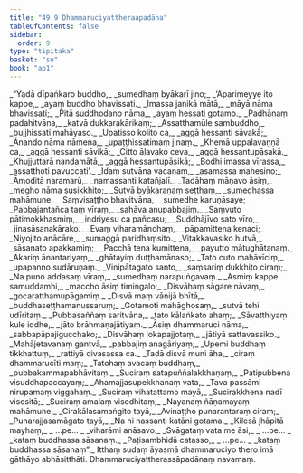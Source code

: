 ```yaml
---
title: "49.9 Dhammaruciyattheraapadāna"
tableOfContents: false
sidebar:
  order: 9
type: "tipitaka"
basket: "su"
book: "ap1"
---
```



<DynamicBreadcrumb />

<Division number="164" book="ap1" bookNo="20" page="442">

<Paragraph number="6365" type="verses" book="ap1">
_“Yadā dīpaṅkaro buddho,_  
_sumedhaṃ byākarī jino;_  
_‘Aparimeyye ito kappe,_  
_ayaṃ buddho bhavissati._  

</Paragraph>

</Division>
<Division number="165" book="ap1" bookNo="20" page="442">

<Paragraph number="6366" type="verses" book="ap1">
_Imassa janikā mātā,_  
_māyā nāma bhavissati;_  
_Pitā suddhodano nāma,_  
_ayaṃ hessati gotamo._  

</Paragraph>

</Division>
<Division number="166" book="ap1" bookNo="20" page="442">

<Paragraph number="6367" type="verses" book="ap1">
_Padhānaṃ padahitvāna,_  
_katvā dukkarakārikaṃ;_  
_Assatthamūle sambuddho,_  
_bujjhissati mahāyaso._  

</Paragraph>

</Division>
<Division number="167" book="ap1" bookNo="20" page="443">

<Paragraph number="6368" type="verses" book="ap1">
_Upatisso kolito ca,_  
_aggā hessanti sāvakā;_  
_Ānando nāma nāmena,_  
_upaṭṭhissatimaṃ jinaṃ._  

</Paragraph>

</Division>
<Division number="168" book="ap1" bookNo="20" page="443">

<Paragraph number="6369" type="verses" book="ap1">
_Khemā uppalavaṇṇā ca,_  
_aggā hessanti sāvikā;_  
_Citto āḷavako ceva,_  
_aggā hessantupāsakā._  

</Paragraph>

</Division>
<Division number="169" book="ap1" bookNo="20" page="443">

<Paragraph number="6370" type="verses" book="ap1">
_Khujjuttarā nandamātā,_  
_aggā hessantupāsikā;_  
_Bodhi imassa vīrassa,_  
_assatthoti pavuccati’._  

</Paragraph>

</Division>
<Division number="170" book="ap1" bookNo="20" page="443">

<Paragraph number="6371" type="verses" book="ap1">
_Idaṃ sutvāna vacanaṃ,_  
_asamassa mahesino;_  
_Āmoditā naramarū,_  
_namassanti katañjalī._  

</Paragraph>

</Division>
<Division number="171" book="ap1" bookNo="20" page="443">

<Paragraph number="6372" type="verses" book="ap1">
_Tadāhaṃ māṇavo āsiṃ,_  
_megho nāma susikkhito;_  
_Sutvā byākaraṇaṃ seṭṭhaṃ,_  
_sumedhassa mahāmune._  

</Paragraph>

</Division>
<Division number="172" book="ap1" bookNo="20" page="443">

<Paragraph number="6373" type="verses" book="ap1">
_Saṃvisaṭṭho bhavitvāna,_  
_sumedhe karuṇāsaye;_  
_Pabbajantañca taṃ vīraṃ,_  
_sahāva anupabbajiṃ._  

</Paragraph>

</Division>
<Division number="173" book="ap1" bookNo="20" page="443">

<Paragraph number="6374" type="verses" book="ap1">
_Saṃvuto pātimokkhasmiṃ,_  
_indriyesu ca pañcasu;_  
_Suddhājīvo sato vīro,_  
_jinasāsanakārako._  

</Paragraph>

</Division>
<Division number="174" book="ap1" bookNo="20" page="443">

<Paragraph number="6375" type="verses" book="ap1">
_Evaṃ viharamānohaṃ,_  
_pāpamittena kenaci;_  
_Niyojito anācāre,_  
_sumaggā paridhaṃsito._  

</Paragraph>

</Division>
<Division number="175" book="ap1" bookNo="20" page="443">

<Paragraph number="6376" type="verses" book="ap1">
_Vitakkavasiko hutvā,_  
_sāsanato apakkamiṃ;_  
_Pacchā tena kumittena,_  
_payutto mātughātanaṃ._  

</Paragraph>

</Division>
<Division number="176" book="ap1" bookNo="20" page="443">

<Paragraph number="6377" type="verses" book="ap1">
_Akariṃ ānantariyaṃ,_  
_ghātayiṃ duṭṭhamānaso;_  
_Tato cuto mahāvīciṃ,_  
_upapanno sudāruṇaṃ._  

</Paragraph>

</Division>
<Division number="177" book="ap1" bookNo="20" page="443">

<Paragraph number="6378" type="verses" book="ap1">
_Vinipātagato santo,_  
_saṃsariṃ dukkhito ciraṃ;_  
_Na puno addasaṃ vīraṃ,_  
_sumedhaṃ narapuṅgavaṃ._  

</Paragraph>

</Division>
<Division number="178" book="ap1" bookNo="20" page="444">

<Paragraph number="6379" type="verses" book="ap1">
_Asmiṃ kappe samuddamhi,_  
_maccho āsiṃ timiṅgalo;_  
_Disvāhaṃ sāgare nāvaṃ,_  
_gocaratthamupāgamiṃ._  

</Paragraph>

</Division>
<Division number="179" book="ap1" bookNo="20" page="444">

<Paragraph number="6380" type="verses" book="ap1">
_Disvā maṃ vāṇijā bhītā,_  
_buddhaseṭṭhamanussaruṃ;_  
_Gotamoti mahāghosaṃ,_  
_sutvā tehi udīritaṃ._  

</Paragraph>

</Division>
<Division number="180" book="ap1" bookNo="20" page="444">

<Paragraph number="6381" type="verses" book="ap1">
_Pubbasaññaṃ saritvāna,_  
_tato kālaṅkato ahaṃ;_  
_Sāvatthiyaṃ kule iddhe,_  
_jāto brāhmaṇajātiyaṃ._  

</Paragraph>

</Division>
<Division number="181" book="ap1" bookNo="20" page="444">

<Paragraph number="6382" type="verses" book="ap1">
_Āsiṃ dhammaruci nāma,_  
_sabbapāpajigucchako;_  
_Disvāhaṃ lokapajjotaṃ,_  
_jātiyā sattavassiko._  

</Paragraph>

</Division>
<Division number="182" book="ap1" bookNo="20" page="444">

<Paragraph number="6383" type="verses" book="ap1">
_Mahājetavanaṃ gantvā,_  
_pabbajiṃ anagāriyaṃ;_  
_Upemi buddhaṃ tikkhattuṃ,_  
_rattiyā divasassa ca._  

</Paragraph>

</Division>
<Division number="183" book="ap1" bookNo="20" page="444">

<Paragraph number="6384" type="verses" book="ap1">
_Tadā disvā muni āha,_  
_ciraṃ dhammarucīti maṃ;_  
_Tatohaṃ avacaṃ buddhaṃ,_  
_pubbakammapabhāvitaṃ._  

</Paragraph>

</Division>
<Division number="184" book="ap1" bookNo="20" page="444">

<Paragraph number="6385" type="verses" book="ap1">
_Suciraṃ satapuññalakkhaṇaṃ,_  
_Patipubbena visuddhapaccayaṃ;_  
_Ahamajjasupekkhanaṃ vata,_  
_Tava passāmi nirupamaṃ viggahaṃ._  

</Paragraph>

</Division>
<Division number="185" book="ap1" bookNo="20" page="444">

<Paragraph number="6386" type="verses" book="ap1">
_Suciraṃ vihatattamo mayā,_  
_Sucirakkhena nadī visositā;_  
_Suciraṃ amalaṃ visodhitaṃ,_  
_Nayanaṃ ñāṇamayaṃ mahāmune._  

</Paragraph>

</Division>
<Division number="186" book="ap1" bookNo="20" page="444">

<Paragraph number="6387" type="verses" book="ap1">
_Cirakālasamaṅgito tayā,_  
_Avinaṭṭho punarantaraṃ ciraṃ;_  
_Punarajjasamāgato tayā,_  
_Na hi nassanti katāni gotama._  

</Paragraph>

</Division>
<Division number="187" book="ap1" bookNo="20" page="444">

<Paragraph number="6388" type="verses" book="ap1">
_Kilesā jhāpitā mayhaṃ,_  
_ …pe… _  
_viharāmi anāsavo._  

</Paragraph>

</Division>
<Division number="188" book="ap1" bookNo="20" page="444">

<Paragraph number="6389" type="verses" book="ap1">
_Svāgataṃ vata me āsi,_  
_ …pe… _  
_kataṃ buddhassa sāsanaṃ._  

</Paragraph>

</Division>
<Division number="189" book="ap1" bookNo="20" page="444">

<Paragraph number="6390" type="verses" book="ap1">
_Paṭisambhidā catasso,_  
_ …pe… _  
_kataṃ buddhassa sāsanaṃ”._  

</Paragraph>

<Paragraph number="6391" book="ap1">
Itthaṃ sudaṃ āyasmā dhammaruciyo thero imā gāthāyo abhāsitthāti.

</Paragraph>
</Division>

<Paragraph number="6392" type="center" book="ap1">
Dhammaruciyattherassāpadānaṃ navamaṃ.
</Paragraph>